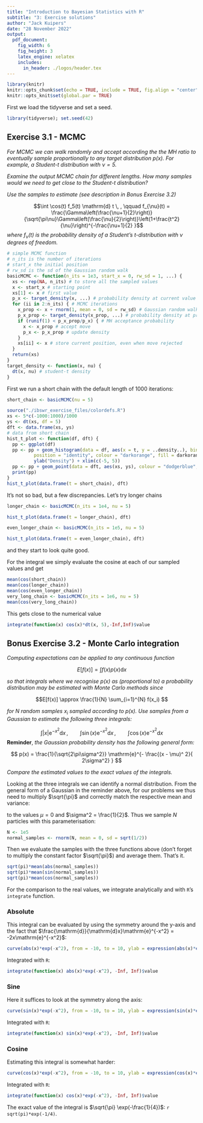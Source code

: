 ```yaml
---
title: "Introduction to Bayesian Statistics with R"
subtitle: "3: Exercise solutions"
author: "Jack Kuipers"
date: "28 November 2022"
output:
  pdf_document:
    fig_width: 6
    fig_height: 3
    latex_engine: xelatex
    includes:
      in_header: ./logos/header.tex
---
```


```r
library(knitr)
knitr::opts_chunk$set(echo = TRUE, include = TRUE, fig.align = "center")
knitr::opts_knit$set(global.par = TRUE)
```

First we load the tidyverse and set a seed.

```r
library(tidyverse); set.seed(42)
```


## Exercise 3.1 - MCMC

*For MCMC we can walk randomly and accept according the the MH ratio to eventually sample proportionally to any target distribution $p(x)$. For example, a Student-$t$ distribution with $\nu = 5$.*

*Examine the output MCMC chain for different lengths. How many samples would we need to get close to the Student-$t$ distribution?*

*Use the samples to estimate (see description in Bonus Exercise 3.2)*

$$\int \cos(t) f_5(t) \mathrm{d} t \, , \qquad f_{\nu}(t) = \frac{\Gamma\left(\frac{\nu+1}{2}\right)}{\sqrt{\pi\nu}\Gamma\left(\frac{\nu}{2}\right)}\left(1+\frac{t^2}{\nu}\right)^{-\frac{\nu+1}{2} }$$
*where $f_{\nu}(t)$ is the probability density of a Student's $t$-distribution with $\nu$ degrees of freedom.*

```r
# simple MCMC function
# n_its is the number of iterations
# start_x the initial position
# rw_sd is the sd of the Gaussian random walk
basicMCMC <- function(n_its = 1e3, start_x = 0, rw_sd = 1, ...) {
  xs <- rep(NA, n_its) # to store all the sampled values
  x <- start_x # starting point
  xs[1] <- x # first value
  p_x <- target_density(x, ...) # probability density at current value of x
  for (ii in 2:n_its) { # MCMC iterations
    x_prop <- x + rnorm(1, mean = 0, sd = rw_sd) # Gaussian random walk to propose next x
    p_x_prop <- target_density(x_prop, ...) # probability density at proposed x
    if (runif(1) < p_x_prop/p_x) { # MH acceptance probability
      x <- x_prop # accept move
      p_x <- p_x_prop # update density
    }
    xs[ii] <- x # store current position, even when move rejected
  }
  return(xs)
}
target_density <- function(x, nu) {
  dt(x, nu) # student-t density
}
```

First we run a short chain with the default length of 1000 iterations:

```r
short_chain <- basicMCMC(nu = 5)
```

```r
source("./ibswr_exercise_files/colordefs.R")
xs <- 5*c(-1000:1000)/1000
ys <- dt(xs, df = 5)
dft <- data.frame(xs, ys)
# data from short chain
hist_t_plot <- function(df, dft) {
  pp <- ggplot(df)
  pp <- pp + geom_histogram(data = df, aes(x = t, y = ..density..), bins = 30,
          position = "identity", colour = "darkorange", fill = darkorangetrans) +
          ylab("Density") + xlim(c(-5, 5))
  pp <- pp + geom_point(data = dft, aes(xs, ys), colour = "dodgerblue", size = 2) + theme_bw(base_size = 18) 
  print(pp)
}
hist_t_plot(data.frame(t = short_chain), dft)
```

It's not so bad, but a few discrepancies. Let's try longer chains

```r
longer_chain <- basicMCMC(n_its = 1e4, nu = 5)
```

```r
hist_t_plot(data.frame(t = longer_chain), dft)
```

```r
even_longer_chain <- basicMCMC(n_its = 1e5, nu = 5)
```

```r
hist_t_plot(data.frame(t = even_longer_chain), dft)
```

and they start to look quite good.

For the integral we simply evaluate the cosine at each of our sampled values and get

```r
mean(cos(short_chain))
mean(cos(longer_chain))
mean(cos(even_longer_chain))
very_long_chain <- basicMCMC(n_its = 1e6, nu = 5)
mean(cos(very_long_chain))
```

This gets close to the numerical value

```r
integrate(function(x) cos(x)*dt(x, 5),-Inf,Inf)$value
```

## Bonus Exercise 3.2 - Monte Carlo integration

*Computing expectations can be applied to any continuous function*

$$E[f(x)] = \int f(x) p(x) \mathrm{d} x$$

*so that integrals where we recognise $p(x)$ as (proportional to) a probability distribution may be estimated with Monte Carlo methods since* 

$$E[f(x)] \approx \frac{1}{N} \sum_{i=1}^{N} f(x_i) $$

*for $N$ random samples $x_i$ sampled according to $p(x)$. Use samples from a Gaussian to estimate the following three integrals:*

$$\int \vert x \vert \mathrm{e}^{-x^2} \mathrm{d} x \, , \qquad \int \sin(x) \mathrm{e}^{-x^2} \mathrm{d} x\, , \qquad \int \cos(x) \mathrm{e}^{-x^2} \mathrm{d} x$$
**Reminder**, *the Gaussian probability density has the following general form:*

$$
p(x) = \frac{1}{\sqrt{2\pi\sigma^2}} \mathrm{e}^{- \frac{(x - \mu)^ 2}{ 2\sigma^2} }
$$

*Compare the estimated values to the exact values of the integrals.*

Looking at the three integrals we can identify a normal distribution. From the general form of a Gaussian in the reminder above, for our problems we thus need to multiply $\sqrt{\pi}$ and correctly match the respective mean and variance:

\begin{align}
\mathrm{e}^{-x^2} =  {\color{red}{\sqrt{\pi}}} \frac{1}{\sqrt{2 \pi {\color{red}{\frac{1}{2}}}}} \mathrm{e}^{- \frac{(x - {\color{red}{0}})^ 2}{ 2 {\color{red}{\frac{1}{2}} }} }
\end{align}

to the values $\mu = 0$ and $\sigma^2 = \frac{1}{2}$. Thus we sample $N$ particles with this parameterisation:

```r
N <- 1e5
normal_samples <- rnorm(N, mean = 0, sd = sqrt(1/2))
```

Then we evaluate the samples with the three functions above (don't forget to multiply the constant factor $\sqrt{\pi}$) and average them. That's it.

```r
sqrt(pi)*mean(abs(normal_samples))
sqrt(pi)*mean(sin(normal_samples))
sqrt(pi)*mean(cos(normal_samples))
```

For the comparison to the real values, we integrate analytically and with `R`'s `integrate` function.

### Absolute

This integral can be evaluated by using the symmetry around the y-axis and the fact that $\frac{\mathrm{d}}{\mathrm{d}x}\mathrm{e}^{-x^2} = -2x\mathrm{e}^{-x^2}$:

```r
curve(abs(x)*exp(-x^2), from = -10, to = 10, ylab = expression(abs(x)*exp(-x^2)))
```

Integrated with `R`:

```r
integrate(function(x) abs(x)*exp(-x^2), -Inf, Inf)$value
```

### Sine

Here it suffices to look at the symmetry along the axis:

```r
curve(sin(x)*exp(-x^2), from = -10, to = 10, ylab = expression(sin(x)*exp(-x^2)))
```

Integrated with `R`:

```r
integrate(function(x) sin(x)*exp(-x^2), -Inf, Inf)$value
```

### Cosine

Estimating this integral is somewhat harder:

```r
curve(cos(x)*exp(-x^2), from = -10, to = 10, ylab = expression(cos(x)*exp(-x^2)))
```

Integrated with `R`:

```r
integrate(function(x) cos(x)*exp(-x^2), -Inf, Inf)$value
```

The exact value of the integral is $\sqrt{\pi} \exp(-\frac{1}{4})$: `r sqrt(pi)*exp(-1/4)`.
